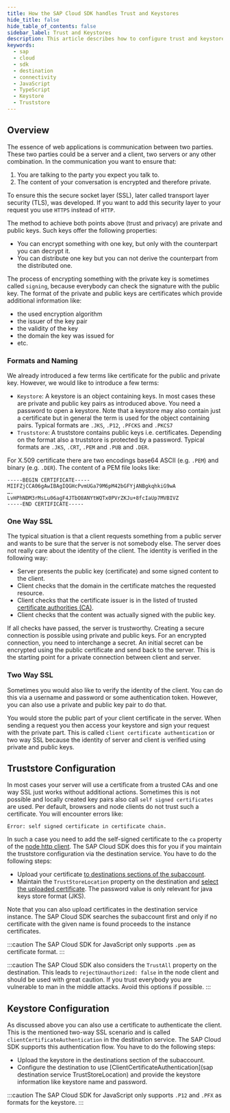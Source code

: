 ```yaml
---
title: How the SAP Cloud SDK handles Trust and Keystores
hide_title: false
hide_table_of_contents: false
sidebar_label: Trust and Keystores
description: This article describes how to configure trust and keystores in the SAP Business Technology Platform and how the SDK handles them.
keywords:
  - sap
  - cloud
  - sdk
  - destination
  - connectivity
  - JavaScript
  - TypeScript
  - Keystore
  - Truststore
---
```


## Overview

The essence of web applications is communication between two parties.
These two parties could be a server and a client, two servers or any other combination.
In the communication you want to ensure that:

1. You are talking to the party you expect you talk to.
2. The content of your conversation is encrypted and therefore private.

To ensure this the secure socket layer (SSL), later called transport layer security (TLS), was developed.
If you want to add this security layer to your request you use `HTTPS` instead of `HTTP`.

The method to achieve both points above (trust and privacy) are private and public keys.
Such keys offer the following properties:

- You can encrypt something with one key, but only with the counterpart you can decrypt it.
- You can distribute one key but you can not derive the counterpart from the distributed one.

The process of encrypting something with the private key is sometimes called `signing`, because everybody can check the signature with the public key.
The format of the private and public keys are certificates which provide additional information like:

- the used encryption algorithm
- the issuer of the key pair
- the validity of the key
- the domain the key was issued for
- etc.

### Formats and Naming

We already introduced a few terms like certificate for the public and private key.
However, we would like to introduce a few terms:

- `Keystore`: A keystore is an object containing keys.
  In most cases these are private and public key pairs as introduced above.
  You need a password to open a keystore.
  Note that a keystore may also contain just a certificate but in general the term is used for the object containing pairs.
  Typical formats are `.JKS`, `.P12`, `.PFCKS` and `.PKCS7`
- `Truststore`: A truststore contains public keys i.e. certificates.
  Depending on the format also a truststore is protected by a password.
  Typical formats are `.JKS`, `.CRT`, `.PEM` and `.PUB` and `.DER`.

For X.509 certificate there are two encodings base64 ASCII (e.g. `.PEM`) and binary (e.g. `.DER`).
The content of a PEM file looks like:

```
-----BEGIN CERTIFICATE-----
MIIFZjCCA06gAwIBAgIQGHcPvmUGa79M6pM42bGFYjANBgkqhkiG9wA
….
LvHPhNDM3rMsLu06agF4JTbO8ANYtWQTx0PVrZKJu+8fcIaUp7MVBIVZ
-----END CERTIFICATE-----
```

### One Way SSL

The typical situation is that a client requests something from a public server and wants to be sure that the server is not somebody else.
The server does not really care about the identity of the client.
The identity is verified in the following way:

- Server presents the public key (certificate) and some signed content to the client.
- Client checks that the domain in the certificate matches the requested resource.
- Client checks that the certificate issuer is in the listed of trusted [certificate authorities (CA)](https://en.wikipedia.org/wiki/Certificate_authority).
- Client checks that the content was actually signed with the public key.

If all checks have passed, the server is trustworthy.
Creating a secure connection is possible using private and public keys.
For an encrypted connection, you need to interchange a secret.
An initial secret can be encrypted using the public certificate and send back to the server.
This is the starting point for a private connection between client and server.

### Two Way SSL

Sometimes you would also like to verify the identity of the client.
You can do this via a username and password or some authentication token.
However, you can also use a private and public key pair to do that.

You would store the public part of your client certificate in the server.
When sending a request you then access your keystore and sign your request with the private part.
This is called `client certificate authentication` or two way SSL because the identity of server and client is verified using private and public keys.

## Truststore Configuration

In most cases your server will use a certificate from a trusted CAs and one way SSL just works without additional actions.
Sometimes this is not possible and locally created key pairs also call `self signed certificates` are used.
Per default, browsers and node clients do not trust such a certificate.
You will encounter errors like:

```
Error: self signed certificate in certificate chain.
```

In such a case you need to add the self-signed certificate to the `ca` property of the [node http client](https://nodejs.org/api/tls.html#tlscreatesecurecontextoptions).
The SAP Cloud SDK does this for you if you maintain the truststore configuration via the destination service.
You have to do the following steps:

- Upload your certificate [to destinations sections of the subaccount](https://help.sap.com/docs/CP_CONNECTIVITY/cca91383641e40ffbe03bdc78f00f681/df1bb55a526942b9bee78fea2ebb3162.html).
- Maintain the `TrustStoreLocation` property on the destination and [select the uploaded certificate](https://help.sap.com/docs/CP_CONNECTIVITY/b865ed651e414196b39f8922db2122c7/3f1247537c1a4f069235ee63633659c5.html).
  The password value is only relevant for java keys store format (JKS).

Note that you can also upload certificates in the destination service instance.
The SAP Cloud SDK searches the subaccount first and only if no certificate with the given name is found proceeds to the instance certificates.

:::caution
The SAP Cloud SDK for JavaScript only supports `.pem` as certificate format.
:::

:::caution
The SAP Cloud SDK also considers the `TrustAll` property on the destination.
This leads to `rejectUnauthorized: false` in the node client and should be used with great caution.
If you trust everybody you are vulnerable to man in the middle attacks.
Avoid this options if possible.
:::

## Keystore Configuration

As discussed above you can also use a certificate to authenticate the client.
This is the mentioned two-way SSL scenario and is called `clientCertificateAuthentication` in the destination service.
The SAP Cloud SDK supports this authentication flow.
You have to do the following steps:

- Upload the keystore in the destinations section of the subaccount.
- Configure the destination to use [ClientCertificateAuthentication](sap destination service TrustStoreLocation) and provide the keystore information like keystore name and password.

:::caution
The SAP Cloud SDK for JavaScript only supports `.P12` and `.PFX` as formats for the keystore.
:::
